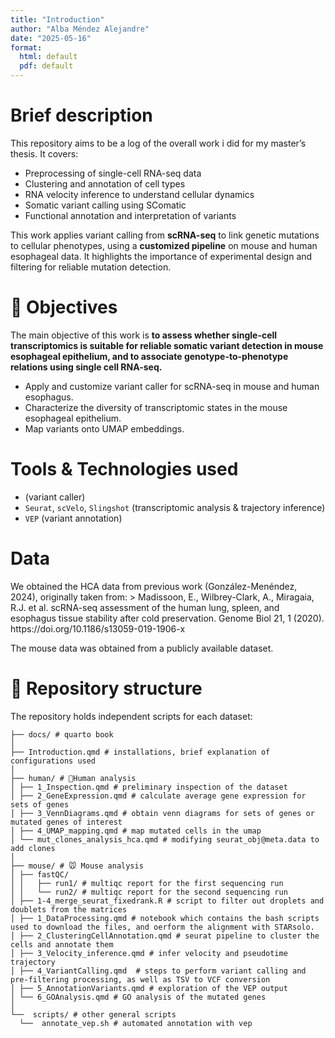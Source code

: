 ```yaml
---
title: "Introduction"
author: "Alba Méndez Alejandre"
date: "2025-05-16"
format:
  html: default
  pdf: default
---
```


# Brief description {.unnumbered}

This repository aims to be a log of the overall work i did for my master's thesis. It covers:

- Preprocessing of single-cell RNA-seq data
- Clustering and annotation of cell types
- RNA velocity inference to understand cellular dynamics
- Somatic variant calling using SComatic
- Functional annotation and interpretation of variants


This work applies variant calling from **scRNA-seq** to link genetic mutations to cellular phenotypes, using a **customized pipeline** on mouse and human esophageal data. It highlights the importance of experimental design and filtering for reliable mutation detection.

# 🎯 Objectives
The main objective of this work is **to assess whether single-cell transcriptomics is suitable for reliable somatic variant detection in mouse esophageal epithelium, and to associate genotype-to-phenotype relations using single cell RNA-seq.**

- Apply and customize variant caller for scRNA-seq in mouse and human esophagus.
- Characterize the diversity of transcriptomic states in the mouse esophageal epithelium. 
- Map variants onto UMAP embeddings. 

# Tools & Technologies used
- (variant caller)
- `Seurat`, `scVelo`, `Slingshot` (transcriptomic analysis & trajectory inference)
- `VEP` (variant annotation)

# Data
We obtained the HCA data from previous work (González-Menéndez, 2024), originally taken from: 
> Madissoon, E., Wilbrey-Clark, A., Miragaia, R.J. et al. scRNA-seq assessment of the human lung, spleen, and esophagus tissue stability after cold preservation. Genome Biol 21, 1 (2020). https://doi.org/10.1186/s13059-019-1906-x

The mouse data was obtained from a publicly available dataset.

# 📁 Repository structure
The repository holds independent scripts for each dataset: 
```
├── docs/ # quarto book
│
├── Introduction.qmd # installations, brief explanation of configurations used
│
├── human/ # 🧍Human analysis
│ ├── 1_Inspection.qmd # preliminary inspection of the dataset
│ ├── 2_GeneExpression.qmd # calculate average gene expression for sets of genes
│ ├── 3_VennDiagrams.qmd # obtain venn diagrams for sets of genes or mutated genes of interest
│ ├── 4_UMAP_mapping.qmd # map mutated cells in the umap
│ └── mut_clones_analysis_hca.qmd # modifying seurat_obj@meta.data to add clones
│
├── mouse/ # 🐭 Mouse analysis
│ ├── fastQC/
│ │   ├── run1/ # multiqc report for the first sequencing run
│ │   └── run2/ # multiqc report for the second sequencing run
│ ├── 1-4_merge_seurat_fixedrank.R # script to filter out droplets and doublets from the matrices
│ ├── 1_DataProcessing.qmd # notebook which contains the bash scripts used to download the files, and oerform the alignment with STARsolo.
│ ├── 2_ClusteringCellAnnotation.qmd # seurat pipeline to cluster the cells and annotate them
│ ├── 3_Velocity_inference.qmd # infer velocity and pseudotime trajectory
│ ├── 4_VariantCalling.qmd  # steps to perform variant calling and pre-filtering processing, as well as TSV to VCF conversion
│ ├── 5_AnnotationVariants.qmd # exploration of the VEP output
│ └── 6_GOAnalysis.qmd # GO analysis of the mutated genes
│
└──  scripts/ # other general scripts
  └──  annotate_vep.sh # automated annotation with vep

```